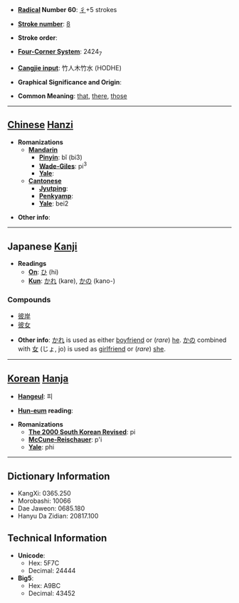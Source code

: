 * '''[[Wiktionary:Chinese radical index| Radical]] Number 60''': [[Wiktionary:Chinese radical index 彳|彳]]+5 strokes

* '''[[Wiktionary:Chinese total strokes index|Stroke number]]''': [[Wiktionary:Chinese total strokes index 8|8]]

* '''Stroke order''': 

* '''[[Wiktionary:Chinese four corner index|Four-Corner System]]''': 2424<sub>7</sub>

* '''[[Wiktionary:Chinese Cangjie index|Cangjie input]]''': 竹人木竹水 (HODHE)

* '''Graphical Significance and Origin''': 

* '''Common Meaning''': [[that]], [[there]], [[those]]

----

== [[Chinese]] [[Hanzi]] ==

* '''Romanizations'''
** '''[[Mandarin]]'''
*** '''[[Pinyin]]''': bǐ (bi3)
*** '''[[Wade-Giles]]''': pi<sup>3</sup>
*** '''[[Yale]]''': 
** '''[[Cantonese]]'''
*** '''[[Jyutping]]''':
*** '''[[Penkyamp]]''': 
*** '''[[Yale]]''': bei2

* '''Other info''': 

----

== Japanese [[Kanji]] ==

* '''Readings'''
** '''[[On]]''': [[ひ]] (hi)
** '''[[Kun]]''': [[かれ]] (kare), [[かの]] (kano-)

===Compounds===
*[[彼岸]]
*[[彼女]]

* '''Other info''':  [[かれ]] is used as either [[boyfriend]] or (''rare'') [[he]].  [[かの]] combined with [[女]] (じょ, jo) is used as [[girlfriend]] or (''rare'') [[she]].

----

== [[Korean]] [[Hanja]] ==

* '''[[Hangeul]]''': 피

* '''[[Hun-eum]] reading''': 

* '''Romanizations'''
** '''[[The 2000 South Korean Revised Romanization|The 2000 South Korean Revised]]''': pi
** '''[[McCune-Reischauer]]''': p'i
** '''[[Yale]]''': phi

----

== Dictionary Information ==

* KangXi: 0365.250
* Morobashi: 10066
* Dae Jaweon: 0685.180
* Hanyu Da Zidian: 20817.100

== Technical Information ==

* '''Unicode''':
** Hex: 5F7C
** Decimal: 24444
* '''Big5''':
** Hex: A9BC
** Decimal: 43452